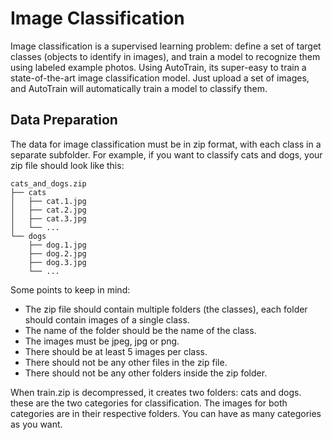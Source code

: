 # Image Classification

Image classification is a supervised learning problem: define a set of target classes (objects to identify in images), and train a model to recognize them using labeled example photos.
Using AutoTrain, its super-easy to train a state-of-the-art image classification model. Just upload a set of images, and AutoTrain will automatically train a model to classify them.

## Data Preparation

The data for image classification must be in zip format, with each class in a separate subfolder. For example, if you want to classify cats and dogs, your zip file should look like this:

```
cats_and_dogs.zip
├── cats
│   ├── cat.1.jpg
│   ├── cat.2.jpg
│   ├── cat.3.jpg
│   └── ...
└── dogs
    ├── dog.1.jpg
    ├── dog.2.jpg
    ├── dog.3.jpg
    └── ...
```

Some points to keep in mind:

- The zip file should contain multiple folders (the classes), each folder should contain images of a single class.
- The name of the folder should be the name of the class.
- The images must be jpeg, jpg or png.
- There should be at least 5 images per class.
- There should not be any other files in the zip file.
- There should not be any other folders inside the zip folder.

When train.zip is decompressed, it creates two folders: cats and dogs. these are the two categories for classification. The images for both categories are in their respective folders. You can have as many categories as you want.
